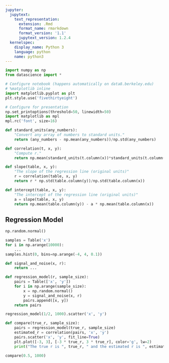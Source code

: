 ```yaml
---
jupyter:
  jupytext:
    text_representation:
      extension: .Rmd
      format_name: rmarkdown
      format_version: '1.1'
      jupytext_version: 1.2.4
  kernelspec:
    display_name: Python 3
    language: python
    name: python3
---
```


```python
import numpy as np
from datascience import *

# Configure notebook (happens automatically on data8.berkeley.edu)
# %matplotlib inline
import matplotlib.pyplot as plt
plt.style.use('fivethirtyeight')

# Configure for presentation
np.set_printoptions(threshold=50, linewidth=50)
import matplotlib as mpl
mpl.rc('font', size=16)
```

```python
def standard_units(any_numbers):
    "Convert any array of numbers to standard units."
    return (any_numbers - np.mean(any_numbers))/np.std(any_numbers)  

def correlation(t, x, y):
    "Compute r."
    return np.mean(standard_units(t.column(x))*standard_units(t.column(y)))
```

```python
def slope(table, x, y):
    "The slope of the regression line (original units)"
    r = correlation(table, x, y)
    return r * np.std(table.column(y))/np.std(table.column(x))

def intercept(table, x, y):
    "The intercept of the regression line (original units)"
    a = slope(table, x, y)
    return np.mean(table.column(y)) - a * np.mean(table.column(x))
```

## Regression Model

```python
np.random.normal()
```

```python
samples = Table('x')
for i in np.arange(10000):
    ...
samples.hist(0, bins=np.arange(-4, 4, 0.1))
```

```python
def signal_and_noise(x, r):
    return ...
```

```python
def regression_model(r, sample_size):
    pairs = Table(['x', 'y'])
    for i in np.arange(sample_size):
        x = np.random.normal()
        y = signal_and_noise(x, r)
        pairs.append([x, y])
    return pairs

regression_model(1/2, 1000).scatter('x', 'y')
```

```python
def compare(true_r, sample_size):
    pairs = regression_model(true_r, sample_size)
    estimated_r = correlation(pairs, 'x', 'y')
    pairs.scatter('x', 'y', fit_line=True)
    plt.plot([-3, 3], [-3 * true_r, 3 * true_r], color='g', lw=2)
    print("The true r is ", true_r, " and the estimated r is ", estimated_r)

compare(0.5, 1000)
```
